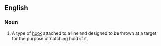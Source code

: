 ==English==
===Noun===
# A type of [[hook]] attached to a line and designed to be thrown at a target for the purpose of catching hold of it.